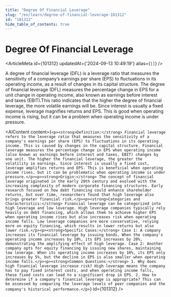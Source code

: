 ```yaml
---
title: "Degree Of Financial Leverage"
slug: "/en/learn/degree-of-financial-leverage-101312"
id: "101312"
hide_table_of_contents: true
---
```



# Degree Of Financial Leverage

<ArticleMeta id={101312} updatedAt={'2024-09-13 10:49:19'} alias={`[]`} />
<div className='border-solid border-b border-t-0 my-4 border-[var(--ifm-color-gray-300)]' />

A degree of financial leverage (DFL) is a leverage ratio that measures the sensitivity of a company’s earnings per share (EPS) to fluctuations in its operating income, as a result of changes in its capital structure. The degree of financial leverage (DFL) measures the percentage change in EPS for a unit change in operating income, also known as earnings before interest and taxes (EBIT).This ratio indicates that the higher the degree of financial leverage, the more volatile earnings will be. Since interest is usually a fixed expense, leverage magnifies returns and EPS. This is good when operating income is rising, but it can be a problem when operating income is under pressure.

<AIContent content={`<p><strong>Definition:</strong> Financial leverage refers to the leverage ratio that measures the sensitivity of a company's earnings per share (EPS) to fluctuations in its operating income. This is caused by changes in the capital structure. Financial leverage measures the percentage change in EPS when operating income (also known as earnings before interest and taxes, EBIT) changes by one unit. The higher the financial leverage, the greater the volatility in earnings. Since interest is usually a fixed cost, leverage amplifies returns and EPS. This is beneficial when operating income rises, but it can be problematic when operating income is under pressure.</p><p><strong>Origin:</strong> The concept of financial leverage originated in the early 20th century and evolved with the increasing complexity of modern corporate financing structures. Early research focused on how debt financing could enhance shareholder returns, but over time, researchers found that high leverage also brings greater financial risk.</p><p><strong>Categories and Characteristics:</strong> Financial leverage can be categorized into high leverage and low leverage. High leverage companies typically rely heavily on debt financing, which allows them to achieve higher EPS when operating income rises but also increases risk when operating income falls. Low leverage companies are more conservative, relying more on equity financing, which results in lower returns but also lower risk.</p><p><strong>Specific Cases:</strong> Case 1: A company increases its financial leverage by issuing bonds. When the company's operating income increases by 10%, its EPS increases by 20%, demonstrating the amplifying effect of high leverage. Case 2: Another company opts for equity financing by issuing new shares, maintaining low leverage. When its operating income increases by 10%, its EPS only increases by 5%, but the decline in EPS is also smaller when operating income falls.</p><p><strong>Common Questions:</strong> 1. Why does high financial leverage increase risk? High leverage means the company has to pay fixed interest costs, and when operating income falls, these fixed costs can lead to a significant drop in EPS. 2. How to determine if a company's financial leverage is appropriate? This can be assessed by comparing the leverage levels of peer companies and the company's historical performance.</p>`} id={101312} />
